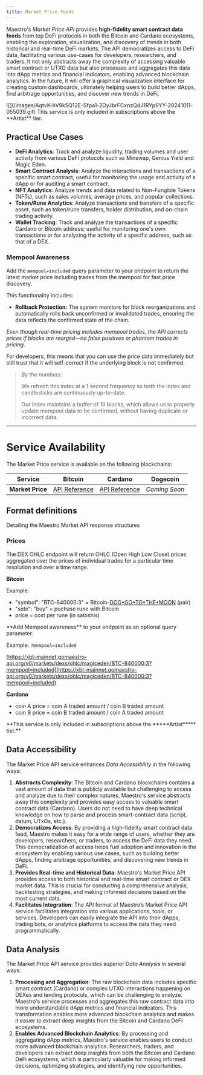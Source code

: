 ```yaml
---
title: Market Price Feeds
---
```


Maestro's *Market Price API* provides **high-fidelity smart contract data feeds** from top DeFi protocols in both the Bitcoin and Cardano ecosystems, enabling the exploration, visualization, and discovery of trends in both historical and real-time DeFi markets. The API democratizes access to DeFi data, facilitating various use-cases for developers, researchers, and traders. It not only abstracts away the complexity of accessing valuable smart contract or UTXO data but also processes and aggregates this data into dApp metrics and financial indicators, enabling advanced blockchain analytics. In the future, it will offer a graphical visualization interface for creating custom dashboards, ultimately helping users to build better dApps, find arbitrage opportunities, and discover new trends in DeFi.

<Frame>
![](/images/AqtvK-hV9k5Q12E-Sfpa1-2DyJbrFCxnzQdJ1RYp6YY-20241011-055039.gif)
</Frame>

<Warning>
This service is only included in subscriptions above the **Artist** tier.
</Warning>

## Practical Use Cases

- **DeFi Analytics**: Track and analyze liquidity, trading volumes and user activity from various DeFi protocols such as Minswap, Genius Yield and Magic Eden.
- **Smart Contract Analysis**: Analyze the interactions and transactions of a specific smart contract, useful for monitoring the usage and activity of a dApp or for auditing a smart contract.
- **NFT Analytics**: Analyze trends and data related to Non-Fungible Tokens (NFTs), such as sales volumes, average prices, and popular collections.
- **Token/Rune Analytics**: Analyze transactions and transfers of a specific asset, such as token/rune transfers, holder distribution, and on-chain trading activity.
- **Wallet Tracking**: Track and analyze the transactions of a specific Cardano or Bitcoin address; useful for monitoring one's own transactions or for analyzing the activity of a specific address, such as that of a DEX.

### Mempool Awareness

Add the `mempool=included` query parameter to your endpoint to return the latest market price including trades from the mempool for fast price discovery.

This functionality includes:

- **Rollback Protection:** The system monitors for block reorganizations and automatically rolls back unconfirmed or invalidated trades, ensuring the data reflects the confirmed state of the chain.

*Even though real-time pricing includes mempool trades, the API corrects prices if blocks are reorged—no false positives or phantom trades in pricing.*

For developers, this means that you can use the price data immediately but still trust that it will self-correct if the underlying block is not confirmed.

> *By the numbers:*
>
> We refresh this index at a 1 second frequency so both the index and candlesticks are continuously up-to-date.
>
> Our index maintains a buffer of 10 blocks, which allows us to properly update mempool data to be confirmed, without having duplicate or incorrect data.

***

# Service Availability

The Market Price service is available on the following blockchains:&#x20;

| Service          | Bitcoin                                                                                                        | Cardano                                                                                                        | Dogecoin      |
| ---------------- | -------------------------------------------------------------------------------------------------------------- | -------------------------------------------------------------------------------------------------------------- | ------------- |
| **Market Price** | [API Reference](https://www.postman.com/go-maestro/maestro-api/documentation/f0umfm5/bitcoin-market-price-api) | [API Reference](https://www.postman.com/go-maestro/maestro-api/documentation/sgq57ds/cardano-market-price-api) | *Coming Soon* |

## Format definitions

Detailing the Maestro Market API response structures

### Prices

The DEX OHLC endpoint will return OHLC (Open High Low Close) prices aggregated over the prices of individual trades for a particular time resolution and over a time range.

**Bitcoin**

Example:

- "symbol": "BTC-840000:3" = Bitcoin-<a href="https://unisat.io/runes/detail/840000:3" target="_blank">DOG•GO•TO•THE•MOON</a> (pair)
- "side": "buy" = puchase rune with Bitcoin
- price = cost per rune (in satoshis)

<Note>
**Add Mempool awareness** to your endpoint as an optional query parameter.

Example: `?mempool=included`

[https://xbt-mainnet.gomaestro-api.org/v0/markets/dexs/ohlc/magiceden/BTC-840000:3?mempool=included](https://xbt-mainnet.gomaestro-api.org/v0/markets/dexs/ohlc/magiceden/BTC-840000:3?mempool=included)
</Note>

**Cardano**

- coin A price = coin A traded amount / coin B traded amount
- coin B price = coin B traded amount / coin A traded amount

<Warning>
**This service is only included in subscriptions above the *****Artist***** tier.**
</Warning>

## Data Accessibility

The Market Price API service enhances *Data Accessibility* in the following ways:

1. **Abstracts Complexity**: The Bitcoin and Cardano blockchains contains a vast amount of data that is publicly available but challenging to access and analyze due to their complex natures. Maestro's service abstracts away this complexity and provides easy access to valuable smart contract data (Cardano). Users do not need to have deep technical knowledge on how to parse and process smart-contract data (script, datum, UTxOs, etc.).
2. **Democratizes Access**: By providing a high-fidelity smart contract data feed, Maestro makes it easy for a wide range of users, whether they are developers, researchers, or traders, to access the DeFi data they need. This democratization of access helps fuel adoption and innovation in the ecosystem by enabling various use cases, such as building better dApps, finding arbitrage opportunities, and discovering new trends in DeFi.
3. **Provides Real-time and Historical Data**: Maestro's Market Price API provides access to both historical and real-time smart contract or DEX market data. This is crucial for conducting a comprehensive analysis, backtesting strategies, and making informed decisions based on the most current data.
4. **Facilitates Integration**: The API format of Maestro’s Market Price API service facilitates integration into various applications, tools, or services. Developers can easily integrate the API into their dApps, trading bots, or analytics platforms to access the data they need programmatically.

## Data Analysis

The Market Price API service provides superior *Data Analysis* in several ways:

1. **Processing and Aggregation**: The raw blockchain data includes specific smart contract (Cardano) or complex UTXO interactions happening on DEXes and lending protocols, which can be challenging to analyze. Maestro's service processes and aggregates this raw contract data into more understandable dApp metrics and financial indicators. This transformation enables more advanced blockchain analytics and makes it easier to extract deep insights from the Bitcoin and Cardano DeFi ecosystems.
2. **Enables Advanced Blockchain Analytics**: By processing and aggregating dApp metrics, Maestro's service enables users to conduct more advanced blockchain analytics. Researchers, traders, and developers can extract deep insights from both the Bitcoin and Cardano DeFi ecosystems, which is particularly valuable for making informed decisions, optimizing strategies, and identifying new opportunities.


